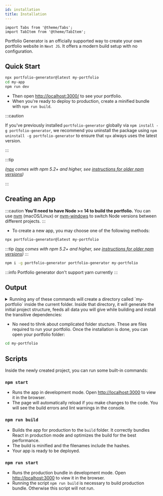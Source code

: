 ```yaml
---
id: installation
title: Installation
---
```


```mdx-code-block
import Tabs from '@theme/Tabs';
import TabItem from '@theme/TabItem';
```

Portfolio Generator is an officially supported way to create your own portfolio website in `Next JS`. It offers a modern build setup with no configuration.

## Quick Start

```bash
npx portfolio-generator@latest my-portfolio
cd my-app
npm run dev
```

- Then open [http://localhost:3000/](http://localhost:3000/) to see your portfolio.
- When you&apos;re ready to deploy to production, create a minified bundle with `npm run build`.

:::caution

If you've previously installed `portfolio-generator` globally via `npm install -g portfolio-generator`, we recommend you uninstall the package using `npm uninstall -g portfolio-generator` to ensure that `npx` always uses the latest version.

:::

:::tip

_([npx](https://medium.com/@maybekatz/introducing-npx-an-npm-package-runner-55f7d4bd282b) comes with npm 5.2+ and higher, see [instructions for older npm versions](https://gist.github.com/gaearon/4064d3c23a77c74a3614c498a8bb1c5f))_

:::

<!-- <p align='center'>
<img src="https://cdn.jsdelivr.net/gh/cybersaksham/Portfolio-Generator@latest/screencast.svg" alt='npm start' />
</p> -->

## Creating an App

:::caution
**You&apos;ll need to have Node >= 14 to build the portfolio.** You can use [nvm](https://github.com/creationix/nvm#installation) (macOS/Linux) or [nvm-windows](https://github.com/coreybutler/nvm-windows#node-version-manager-nvm-for-windows) to switch Node versions between different projects.
:::

- To create a new app, you may choose one of the following methods:

<Tabs>

<TabItem value="npx">

```bash
npx portfolio-generator@latest my-portfolio
```

:::tip
_([npx](https://medium.com/@maybekatz/introducing-npx-an-npm-package-runner-55f7d4bd282b) comes with npm 5.2+ and higher, see [instructions for older npm versions](https://gist.github.com/gaearon/4064d3c23a77c74a3614c498a8bb1c5f))_
:::

</TabItem>

<TabItem value="npm">

```bash
npm i -g portfolio-generator portfolio-generator my-portfolio
```

</TabItem>

<TabItem value="yarn">

:::info
Portfolio generator don&apos;t support yarn currently
:::

</TabItem>

</Tabs>

## Output

<details type="tip">
<summary>
    Running any of these commands will create a directory called `my-portfolio` inside the current folder. Inside that directory, it will generate the initial project structure, feeds all data you will give while building and install the transitive dependencies:
</summary>

```
my-portfolio
├── Components
│   ├── About.js
│   ├── Contact.js
│   ├── Detail.js
│   ├── Header.js
│   ├── Portfolio.js
│   ├── Resume.js
│   ├── Service.js
│   └── ValidImage.js
├── Data
│   ├── About.js
│   ├── Contact.js
│   ├── Counter.js
│   ├── Portfolio.js
│   ├── Resume.js
│   └── Skills.js
├── pages
│   ├── api
│   │   └── sendMail.js
│   ├── detail
│   │   └── [id].js
│   ├── _app.js
│   ├── _document.js
│   └── index.js
├── public
│   ├── assets
│   │   ├── js
│   │   │   └── main.js
│   │   └── vendor
│   │       ├── bootstrap
│   │       │   ├── css
│   │       │   │   ├── bootstrap.css
│   │       │   │   ├── bootstrap.css.map
│   │       │   │   ├── bootstrap-grid.css
│   │       │   │   ├── bootstrap-grid.css.map
│   │       │   │   ├── bootstrap-grid.min.css
│   │       │   │   ├── bootstrap-grid.min.css.map
│   │       │   │   ├── bootstrap-grid.rtl.css
│   │       │   │   ├── bootstrap-grid.rtl.css.map
│   │       │   │   ├── bootstrap-grid.rtl.min.css
│   │       │   │   ├── bootstrap-grid.rtl.min.css.map
│   │       │   │   ├── bootstrap.min.css
│   │       │   │   ├── bootstrap.min.css.map
│   │       │   │   ├── bootstrap-reboot.css
│   │       │   │   ├── bootstrap-reboot.css.map
│   │       │   │   ├── bootstrap-reboot.min.css
│   │       │   │   ├── bootstrap-reboot.min.css.map
│   │       │   │   ├── bootstrap-reboot.rtl.css
│   │       │   │   ├── bootstrap-reboot.rtl.css.map
│   │       │   │   ├── bootstrap-reboot.rtl.min.css
│   │       │   │   ├── bootstrap-reboot.rtl.min.css.map
│   │       │   │   ├── bootstrap.rtl.css
│   │       │   │   ├── bootstrap.rtl.css.map
│   │       │   │   ├── bootstrap.rtl.min.css
│   │       │   │   ├── bootstrap.rtl.min.css.map
│   │       │   │   ├── bootstrap-utilities.css
│   │       │   │   ├── bootstrap-utilities.css.map
│   │       │   │   ├── bootstrap-utilities.min.css
│   │       │   │   ├── bootstrap-utilities.min.css.map
│   │       │   │   ├── bootstrap-utilities.rtl.css
│   │       │   │   ├── bootstrap-utilities.rtl.css.map
│   │       │   │   ├── bootstrap-utilities.rtl.min.css
│   │       │   │   └── bootstrap-utilities.rtl.min.css.map
│   │       │   └── js
│   │       │       ├── bootstrap.bundle.js
│   │       │       ├── bootstrap.bundle.js.map
│   │       │       ├── bootstrap.bundle.min.js
│   │       │       ├── bootstrap.bundle.min.js.map
│   │       │       ├── bootstrap.esm.js
│   │       │       ├── bootstrap.esm.js.map
│   │       │       ├── bootstrap.esm.min.js
│   │       │       ├── bootstrap.esm.min.js.map
│   │       │       ├── bootstrap.js
│   │       │       ├── bootstrap.js.map
│   │       │       ├── bootstrap.min.js
│   │       │       └── bootstrap.min.js.map
│   │       ├── bootstrap-icons
│   │       │   ├── fonts
│   │       │   │   ├── bootstrap-icons.woff
│   │       │   │   └── bootstrap-icons.woff2
│   │       │   ├── bootstrap-icons.css
│   │       │   ├── bootstrap-icons.json
│   │       │   └── index.html
│   │       ├── boxicons
│   │       │   ├── css
│   │       │   │   ├── animations.css
│   │       │   │   ├── boxicons.css
│   │       │   │   ├── boxicons.min.css
│   │       │   │   └── transformations.css
│   │       │   └── fonts
│   │       │       ├── boxicons.eot
│   │       │       ├── boxicons.svg
│   │       │       ├── boxicons.ttf
│   │       │       ├── boxicons.woff
│   │       │       └── boxicons.woff2
│   │       ├── glightbox
│   │       │   ├── css
│   │       │   │   ├── glightbox.css
│   │       │   │   └── glightbox.min.css
│   │       │   └── js
│   │       │       ├── glightbox.js
│   │       │       └── glightbox.min.js
│   │       ├── isotope-layout
│   │       │   ├── isotope.pkgd.js
│   │       │   └── isotope.pkgd.min.js
│   │       ├── purecounter
│   │       │   └── purecounter.js
│   │       ├── remixicon
│   │       │   ├── remixicon.css
│   │       │   ├── remixicon.eot
│   │       │   ├── remixicon.less
│   │       │   ├── remixicon.svg
│   │       │   ├── remixicon.symbol.svg
│   │       │   ├── remixicon.ttf
│   │       │   ├── remixicon.woff
│   │       │   └── remixicon.woff2
│   │       ├── swiper
│   │       │   ├── swiper-bundle.min.css
│   │       │   └── swiper-bundle.min.js
│   │       └── waypoints
│   │           └── noframework.waypoints.js
│   ├── Gallery
│   │   ├── Projects
│   │   ├── 404.webp
│   │   ├── bg.webp
│   │   └── pic.webp
│   ├── favicon.ico
│   ├── manifest.json
│   └── Resume.pdf
├── styles
│   └── globals.css
├── .eslintrc.json
├── .gitignore
├── next.config.js
├── package.json
└── README.md

28 directories, 108 files
```

</details>

- No need to tihnk about complicated folder stucture. These are files required to run your portfolio. Once the installation is done, you can open your portfolio folder:

```bash
cd my-portfolio
```

## Scripts

Inside the newly created project, you can run some built-in commands:

### `npm start`

- Runs the app in development mode. Open [http://localhost:3000](http://localhost:3000) to view it in the browser.
- The page will automatically reload if you make changes to the code. You will see the build errors and lint warnings in the console.

### `npm run build`

- Builds the app for production to the `build` folder. It correctly bundles React in production mode and optimizes the build for the best performance.
- The build is minified and the filenames include the hashes.
- Your app is ready to be deployed.

### `npm run start`

- Runs the production bundle in development mode. Open [http://localhost:3000](http://localhost:3000) to view it in the browser.
- Running the script `npm run build` is necessary to build production bundle. Otherwise this script will not run.
